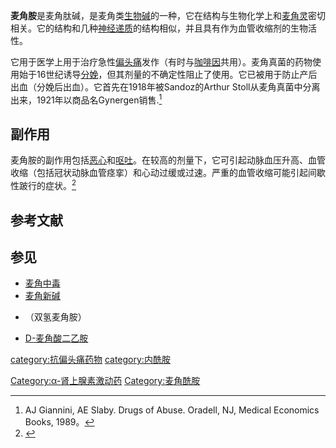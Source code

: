 {{Drugbox
| Verifiedfields = changed
| Watchedfields = changed
| verifiedrevid = 443732840
| IUPAC_name = (6a''R'',9''R'')-''N''-((2''R'',5''S'',10a''S'',10b''S'')-5-Benzyl-10b-hydroxy-2-methyl-3,6-dioxooctahydro-2''H''-oxazolo[3,2-''a'']pyrrolo[2,1-''c'']pyrazin-2-yl)-7-methyl-4,6,6a,7,8,9-hexahydroindolo[4,3-''fg'']quinoline-9-carboxamide
| image = Ergotamine-skeletal.svg
| width = 250
| image2 = Ergotamine ball-and-stick.png
<!--Clinical data-->
| tradename = [[Cafergot|Cafergot]], Ergomar
| Drugs.com = {{drugs.com|monograph|ergomar}}
| pregnancy_US = X
| pregnancy_category =  
| legal_AU = Schedule 4
| legal_CA = Schedule VI
| legal_UK = POM
| legal_US = Rx Only; [[DEA_list_of_chemicals|DEA controlled precursor]]
| routes_of_administration = [[wikt:oral|Oral]]
<!--Pharmacokinetic data-->
| bioavailability = Intravenous: 100%,<ref name="kinetics1">{{cite journal|last=Sanders|first=SW|author2=Haering N |author3=Mosberg H |author4=Jaeger H |title=Pharmacokinetics of ergotamine in healthy volunteers following oral and rectal dosing|url=https://archive.org/details/sim_european-journal-of-clinical-pharmacology_1986-05_30_3/page/331|journal=Eur J Clin Pharmacol|date=1986|volume=30|issue=3|pages=331–4|doi=10.1007/BF00541538|pmid=3732370}}</ref> <br />Intramuscular: 47%,<ref name="kinetics2">Tfelt-Hansen P, Johnson ES. Ergotamine. In: Olesen J, Tfelt-Hansen P, Welch KM, editors. The headaches. New York: Raven Press; 1993. p. 313–22.</ref><br />Oral: <1% <ref>Ibraheem JJ, Paalzow L, Tfelt-Hansen P. Low bioavailability of ergotamine tartrate after oral and rectal administration in migraine sufferers. ''Br J Clin Pharmacol'' 1983; 16: 695–9.</ref> (Enhanced by co-administration of caffeine <ref name="kinetics1" />)
| metabolism = Hepatic <ref name="kinetics2" />
| elimination_half-life = 2 hours <ref name="kinetics2" />
| excretion = 90% biliary <ref name="kinetics2" />
<!--Identifiers-->
| CAS_number_Ref = {{cascite|correct|??}}
| CAS_number = 113-15-5
| ATC_prefix = N02
| ATC_suffix = CA02
| PubChem = 8223
| ChEBI_Ref = {{ebicite|changed|EBI}}
| ChEBI = 64318
| IUPHAR_ligand = 149
| DrugBank_Ref = {{drugbankcite|correct|drugbank}}
| DrugBank = DB00696
| ChemSpiderID_Ref = {{chemspidercite|correct|chemspider}}
| ChemSpiderID = 7930
| UNII_Ref = {{fdacite|correct|FDA}}
| UNII = PR834Q503T
| KEGG_Ref = {{keggcite|correct|kegg}}
| KEGG = D07906
| ChEMBL_Ref = {{ebicite|correct|EBI}}
| ChEMBL = 442
<!--Chemical data-->
| C=33 | H=35 | N=5 | O=5
| molecular_weight = 581.66 g/mol
| smiles = O=C3N1CCC[C@H]1[C@]2(O)O[C@](C(=O)N2[C@H]3Cc4ccccc4)(NC(=O)[C@@H]8/C=C7/c5cccc6c5c(cn6)C[C@H]7N(C)C8)C
| StdInChI_Ref = {{stdinchicite|correct|chemspider}}
| StdInChI = 1S/C33H35N5O5/c1-32(35-29(39)21-15-23-22-10-6-11-24-28(22)20(17-34-24)16-25(23)36(2)18-21)31(41)38-26(14-19-8-4-3-5-9-19)30(40)37-13-7-12-27(37)33(38,42)43-32/h3-6,8-11,15,17,21,25-27,34,42H,7,12-14,16,18H2,1-2H3,(H,35,39)/t21-,25-,26+,27+,32-,33+/m1/s1
| StdInChIKey_Ref = {{stdinchicite|correct|chemspider}}
| StdInChIKey = XCGSFFUVFURLIX-VFGNJEKYSA-N
}}
{{medical}}
'''麦角胺'''是麦角肽碱，是麦角类[[生物碱|生物碱]]的一种，它在结构与生物化学上和[[麦角灵|麦角灵]]密切相关。它的结构和几种[[神经递质|神经递质]]的结构相似，并且具有作为血管收缩剂的生物活性。

它用于医学上用于治疗急性[[偏头痛|偏头痛]]发作（有时与[[咖啡因|咖啡因]]共用）。麦角真菌的药物使用始于16世纪诱导[[分娩|分娩]]，但其剂量的不确定性阻止了使用。它已被用于防止产后出血（分娩后出血）。它首先在1918年被Sandoz的Arthur Stoll从麦角真菌中分离出来，1921年以商品名Gynergen销售.<ref>AJ Giannini, AE Slaby. Drugs of Abuse. Oradell, NJ, Medical Economics Books, 1989。</ref>

==副作用==
麦角胺的副作用包括[[恶心|恶心]]和[[呕吐|呕吐]]。在较高的剂量下，它可引起动脉血压升高、血管收缩（包括冠状动脉血管痉挛）和心动过缓或过速。严重的血管收缩可能引起间歇性跛行的症状。<ref>{{cite web|url=http://www.drugs.com/pro/medihaler-ergotamine.html|title=Medihaler Ergotamine|website=[[drugs.com|drugs.com]]|accessdate=2016-05-20}}</ref>
==参考文献==
{{reflist}}
==参见==
* [[麦角中毒|麦角中毒]]
* [[麦角新碱|麦角新碱]]
* {{link-en|二氢麦角胺|Dihydroergotamine}}（双氢麦角胺）
* [[D-麦角酸二乙胺|D-麦角酸二乙胺]]

{{抗偏头痛药}}
{{Serotonergics}}
[[category:抗偏头痛药物|category:抗偏头痛药物]]
[[Category:α-肾上腺素激动药|Category:α-肾上腺素激动药]]
[[category:内酰胺|category:内酰胺]]
[[Category:麦角酰胺|Category:麦角酰胺]]